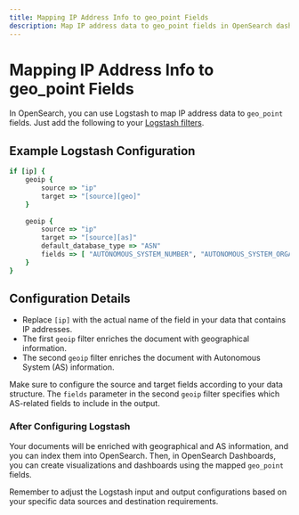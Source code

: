 ```yaml
---
title: Mapping IP Address Info to geo_point Fields
description: Map IP address data to geo_point fields in OpenSearch dashboards Example
---
```


# Mapping IP Address Info to geo_point Fields

In OpenSearch, you can use Logstash to map IP address data to `geo_point` fields. 
Just add the following to your [Logstash filters](/log-management/ingestion-pipeline/configuration/configure-logstash-filters).

## Example Logstash Configuration

```ruby copy
if [ip] {
    geoip {
        source => "ip"
        target => "[source][geo]"
    }
    
    geoip {
        source => "ip"
        target => "[source][as]"
        default_database_type => "ASN"
        fields => [ "AUTONOMOUS_SYSTEM_NUMBER", "AUTONOMOUS_SYSTEM_ORGANIZATION"]
    }
}
```

## Configuration Details

- Replace `[ip]` with the actual name of the field in your data that contains IP addresses.
- The first `geoip` filter enriches the document with geographical information.
- The second `geoip` filter enriches the document with Autonomous System (AS) information.

Make sure to configure the source and target fields according to your 
data structure. The `fields` parameter in the second `geoip` filter 
specifies which AS-related fields to include in the output.

### After Configuring Logstash

Your documents will be enriched with geographical and AS information, 
and you can index them into OpenSearch. Then, in OpenSearch Dashboards, 
you can create visualizations and dashboards using the mapped `geo_point` fields.

Remember to adjust the Logstash input and output configurations 
based on your specific data sources and destination requirements.